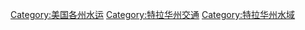 [[Category:美国各州水运|Category:美国各州水运]]
[[Category:特拉华州交通|Category:特拉华州交通]]
[[Category:特拉华州水域|Category:特拉华州水域]]